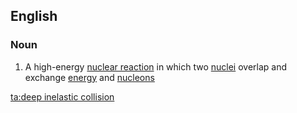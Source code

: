 ==English==

===Noun===
{{en-noun|head=[[deep]] [[inelastic]] [[collision]]}}

# {{context|physics}} A high-energy [[nuclear reaction]] in which two [[nucleus|nuclei]] overlap and exchange [[energy]] and [[nucleon]]s

[[ta:deep inelastic collision]]